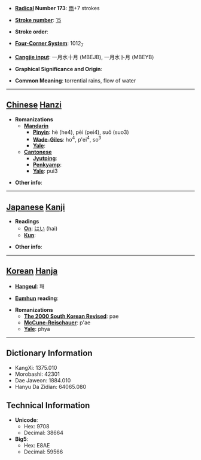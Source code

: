 * '''[[Wiktionary:Chinese radical index| Radical]] Number 173''': [[Wiktionary:Chinese radical index 雨|雨]]+7 strokes

* '''[[Wiktionary:Chinese total strokes index|Stroke number]]''': [[Wiktionary:Chinese total strokes index 15|15]]

* '''Stroke order''': 

* '''[[Wiktionary:Chinese four corner index|Four-Corner System]]''': 1012<sub>7</sub>

* '''[[Wiktionary:Chinese Cangjie index|Cangjie input]]''': 一月水十月 (MBEJB), 一月水卜月 (MBEYB)

* '''Graphical Significance and Origin''': 

* '''Common Meaning''': torrential rains, flow of water

----

== [[Chinese]] [[Hanzi]] ==

* '''Romanizations'''
** '''[[Mandarin]]'''
*** '''[[Pinyin]]''': hè (he4), pèi (pei4), suǒ (suo3)
*** '''[[Wade-Giles]]''': ho<sup>4</sup>, p'ei<sup>4</sup>, so<sup>3</sup>
*** '''[[Yale]]''': 
** '''[[Cantonese]]'''
*** '''[[Jyutping]]''':
*** '''[[Penkyamp]]''': 
*** '''[[Yale]]''': pui3

* '''Other info''': 

----

== [[Japanese]] [[Kanji]] ==

* '''Readings'''
** '''[[On]]''': [[はい]] (hai)
** '''[[Kun]]''': 

* '''Other info''':  

----

== [[Korean]] [[Hanja]] ==

* '''[[Hangeul]]''': 패

* '''[[Eumhun]] reading''': 

* '''Romanizations'''
** '''[[The 2000 South Korean Revised Romanization|The 2000 South Korean Revised]]''': pae
** '''[[McCune-Reischauer]]''': p'ae
** '''[[Yale]]''': phya

----

== Dictionary Information ==

* KangXi: 1375.010
* Morobashi: 42301
* Dae Jaweon: 1884.010
* Hanyu Da Zidian: 64065.080

== Technical Information ==

* '''Unicode''':
** Hex: 9708
** Decimal: 38664
* '''Big5''':
** Hex: E8AE
** Decimal: 59566